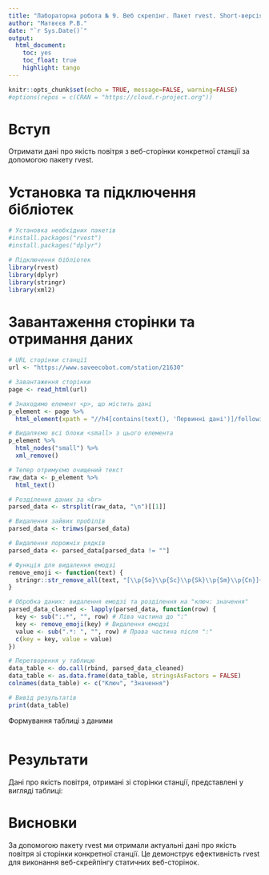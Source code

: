 ```yaml
---
title: "Лабораторна робота № 9. Веб скрепінг. Пакет rvest. Short-версія"
author: "Матвєєв Р.В."
date: "`r Sys.Date()`"
output: 
  html_document:
    toc: yes
    toc_float: true
    highlight: tango
---
```


```r
knitr::opts_chunk$set(echo = TRUE, message=FALSE, warning=FALSE)
#options(repos = c(CRAN = "https://cloud.r-project.org"))
```

# Вступ

Отримати дані про якість повітря з веб-сторінки конкретної станції за допомогою пакету rvest.

# Установка та підключення бібліотек

```r
# Установка необхідних пакетів
#install.packages("rvest")
#install.packages("dplyr")

# Підключення бібліотек
library(rvest)
library(dplyr)
library(stringr)
library(xml2)


```

# Завантаження сторінки та отримання даних


```r
# URL сторінки станції
url <- "https://www.saveecobot.com/station/21630"

# Завантаження сторінки
page <- read_html(url)

# Знаходимо елемент <p>, що містить дані
p_element <- page %>%
  html_element(xpath = "//h4[contains(text(), 'Первинні дані')]/following-sibling::p")

# Видаляємо всі блоки <small> з цього елемента
p_element %>%
  html_nodes("small") %>%
  xml_remove()

# Тепер отримуємо очищений текст
raw_data <- p_element %>%
  html_text()

# Розділення даних за <br>
parsed_data <- strsplit(raw_data, "\n")[[1]]

# Видалення зайвих пробілів
parsed_data <- trimws(parsed_data)

# Видалення порожніх рядків
parsed_data <- parsed_data[parsed_data != ""]

# Функція для видалення емодзі
remove_emoji <- function(text) {
  stringr::str_remove_all(text, "[\\p{So}\\p{Sc}\\p{Sk}\\p{Sm}\\p{Cn}]+")
}

# Обробка даних: видалення емодзі та розділення на "ключ: значення"
parsed_data_cleaned <- lapply(parsed_data, function(row) {
  key <- sub(":.*", "", row) # Ліва частина до ":"
  key <- remove_emoji(key) # Видалення емодзі
  value <- sub(".*: ", "", row) # Права частина після ":"
  c(key = key, value = value)
})

# Перетворення у таблицю
data_table <- do.call(rbind, parsed_data_cleaned)
data_table <- as.data.frame(data_table, stringsAsFactors = FALSE)
colnames(data_table) <- c("Ключ", "Значення")

# Вивід результатів
print(data_table)
```

Формування таблиці з даними

```r


```
# Результати

Дані про якість повітря, отримані зі сторінки станції, представлені у вигляді таблиці:

# Висновки

За допомогою пакету rvest ми отримали актуальні дані про якість повітря зі сторінки конкретної станції. Це демонструє ефективність rvest для виконання веб-скрейпінгу статичних веб-сторінок.



